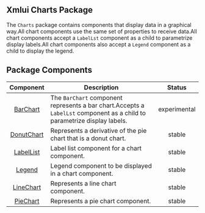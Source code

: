 ## Xmlui Charts Package

The `Charts` package contains components that display data in a graphical way.All chart components use the same set of properties to receive data.All chart components accept a `LabelLst` component as a child to parametrize display labels.All chart components also accept a `Legend` component as a child to display the legend.

## Package Components

| Component | Description | Status |
| :---: | --- | :---: |
| [BarChart](./xmlui-charts/BarChart.mdx) | The `BarChart` component represents a bar chart.Accepts a `LabelLst` component as a child to parametrize display labels. | experimental |
| [DonutChart](./xmlui-charts/DonutChart.mdx) | Represents a derivative of the pie chart that is a donut chart. | stable |
| [LabelList](./xmlui-charts/LabelList.mdx) | Label list component for a chart component. | stable |
| [Legend](./xmlui-charts/Legend.mdx) | Legend component to be displayed in a chart component. | stable |
| [LineChart](./xmlui-charts/LineChart.mdx) | Represents a line chart component. | stable |
| [PieChart](./xmlui-charts/PieChart.mdx) | Represents a pie chart component. | stable |
